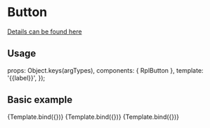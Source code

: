 
<Meta
  title="Atoms/Button"
  component={RplButton}
/>

# Button
[Details can be found here](https://www.npmjs.com/package/@dpc-sdp/ripple-button)

## Usage
  props: Object.keys(argTypes),
  components: { RplButton },
  template: '<rpl-button :theme="theme" :href="href" :disabled="disabled">{{label}}</rpl-button>',
});

## Basic example

<Canvas>
  <Story
    name="Primary"
    args={{
      theme: 'primary',
      href: 'https://example.com',
      disabled: false,
      label: 'Primary button',
    }}
  >
    {Template.bind({})}
  </Story>
  <Story
    name="Secondary"
    args={{
      theme: 'secondary',
      href: 'https://example.com',
      disabled: false,
      label: 'Secondary button',
    }}
  >
    {Template.bind({})}
  </Story>
  <Story
    name="Disabled"
    args={{
      theme: '',
      href: '',
      disabled: true,
      label: 'Disabled button',
    }}
  >
    {Template.bind({})}
  </Story>
</Canvas>

<ArgsTable of={RplButton} />

